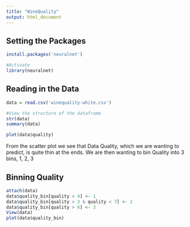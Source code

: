 ```yaml
---
title: "WineQuality"
output: html_document
---
```


Setting the Packages
----------------------
```r
install.packages('neuralnet')

#Activate
library(neuralnet)
```

Reading in the Data
------------------------
```r
data = read.csv('winequality-white.csv')

#View the structure of the dataframe
str(data)
summary(data)

plot(data$quality)
```
From the scatter plot we see that Data Quality, which we are wanting to predict, is quite thin at the ends.
We are then wanting to bin Quality into 3 bins, 1, 2, 3

Binning Quality
-----------------------
```r
attach(data)
data$quality_bin[quality < 4] <- 1
data$quality_bin[quality > 3 & quality < 7] <- 2
data$quality_bin[quality > 6] <- 3
View(data)
plot(data$quality_bin)

```
